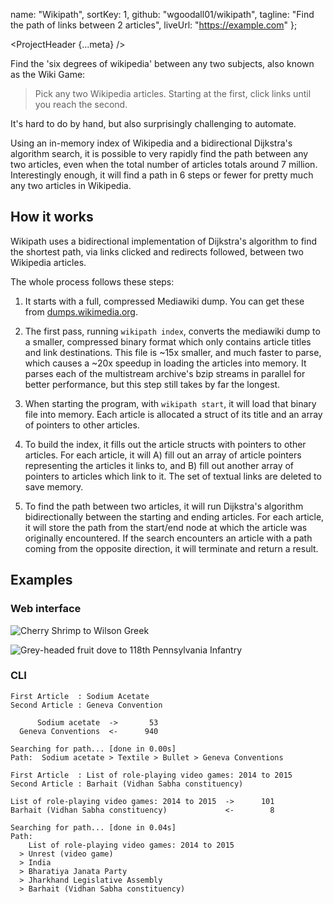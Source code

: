 
  name: "Wikipath",
  sortKey: 1,
  github: "wgoodall01/wikipath",
  tagline: "Find the path of links between 2 articles",
  liveUrl: "https://example.com"
};


<ProjectHeader {...meta} />

Find the 'six degrees of wikipedia' between any two subjects, also known as the Wiki Game:

> Pick any two Wikipedia articles. Starting at the first, click links until you reach the second.

It's hard to do by hand, but also surprisingly challenging to automate.

Using an in-memory index of Wikipedia and a bidirectional Dijkstra's algorithm search, it is possible to very rapidly find the path between any two articles, even when the total number of articles totals around 7 million. Interestingly enough, it will find a path in 6 steps or fewer for pretty much any two articles in Wikipedia.

## How it works

Wikipath uses a bidirectional implementation of Dijkstra's algorithm to find the shortest path, via links clicked and redirects followed, between two Wikipedia articles.

The whole process follows these steps:

1. It starts with a full, compressed Mediawiki dump. You can get these from [dumps.wikimedia.org](https://dumps.wikimedia.org/).

1. The first pass, running `wikipath index`, converts the mediawiki dump to a smaller, compressed binary format which only contains article titles and link destinations. This file is ~15x smaller, and much faster to parse, which causes a ~20x speedup in loading the articles into memory. It parses each of the multistream archive's bzip streams in parallel for better performance, but this step still takes by far the longest.

1. When starting the program, with `wikipath start`, it will load that binary file into memory. Each article is allocated a struct of its title and an array of pointers to other articles.

1. To build the index, it fills out the article structs with pointers to other articles. For each article, it will A) fill out an array of article pointers representing the articles it links to, and B) fill out another array of pointers to articles which link to it. The set of textual links are deleted to save memory.

1. To find the path between two articles, it will run Dijkstra's algorithm bidirectionally between the starting and ending articles. For each article, it will store the path from the start/end node at which the article was originally encountered. If the search encounters an article with a path coming from the opposite direction, it will terminate and return a result.

## Examples

### Web interface

![Cherry Shrimp to Wilson Greek](https://i.imgur.com/LVfktRR.png)

![Grey-headed fruit dove to 118th Pennsylvania Infantry](https://i.imgur.com/GN9wRST.png)

### CLI

```
First Article  : Sodium Acetate
Second Article : Geneva Convention

      Sodium acetate  ->       53
  Geneva Conventions  <-      940

Searching for path... [done in 0.00s]
Path:  Sodium acetate > Textile > Bullet > Geneva Conventions
```

```
First Article  : List of role-playing video games: 2014 to 2015
Second Article : Barhait (Vidhan Sabha constituency)

List of role-playing video games: 2014 to 2015  ->      101
Barhait (Vidhan Sabha constituency)             <-        8

Searching for path... [done in 0.04s]
Path:
    List of role-playing video games: 2014 to 2015
  > Unrest (video game)
  > India
  > Bharatiya Janata Party
  > Jharkhand Legislative Assembly
  > Barhait (Vidhan Sabha constituency)
```
